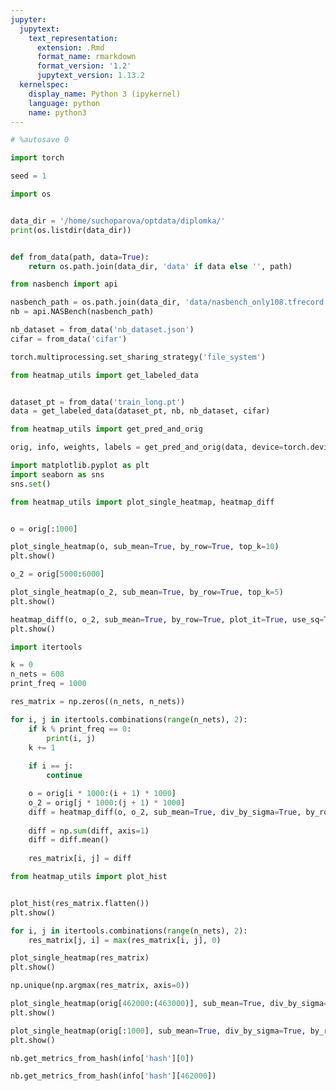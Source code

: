 ```yaml
---
jupyter:
  jupytext:
    text_representation:
      extension: .Rmd
      format_name: rmarkdown
      format_version: '1.2'
      jupytext_version: 1.13.2
  kernelspec:
    display_name: Python 3 (ipykernel)
    language: python
    name: python3
---
```


```python
# %autosave 0

import torch

seed = 1
```

```python
import os


data_dir = '/home/suchoparova/optdata/diplomka/'
print(os.listdir(data_dir))


def from_data(path, data=True):
    return os.path.join(data_dir, 'data' if data else '', path)
```

```python
from nasbench import api

nasbench_path = os.path.join(data_dir, 'data/nasbench_only108.tfrecord')
nb = api.NASBench(nasbench_path)
```

```python
nb_dataset = from_data('nb_dataset.json')
cifar = from_data('cifar')
```

```python
torch.multiprocessing.set_sharing_strategy('file_system')

from heatmap_utils import get_labeled_data


dataset_pt = from_data('train_long.pt')
data = get_labeled_data(dataset_pt, nb, nb_dataset, cifar)
```

```python
from heatmap_utils import get_pred_and_orig

orig, info, weights, labels = get_pred_and_orig(data, device=torch.device('cuda:0'))
```

```python
import matplotlib.pyplot as plt
import seaborn as sns
sns.set()

from heatmap_utils import plot_single_heatmap, heatmap_diff


o = orig[:1000]

plot_single_heatmap(o, sub_mean=True, by_row=True, top_k=10)
plt.show()
```

```python
o_2 = orig[5000:6000]

plot_single_heatmap(o_2, sub_mean=True, by_row=True, top_k=5)
plt.show()

heatmap_diff(o, o_2, sub_mean=True, by_row=True, plot_it=True, use_sq=True, top_k=10)
plt.show()
```

```python
import itertools

k = 0
n_nets = 608
print_freq = 1000

res_matrix = np.zeros((n_nets, n_nets))

for i, j in itertools.combinations(range(n_nets), 2):
    if k % print_freq == 0:
        print(i, j)
    k += 1
        
    if i == j:
        continue

    o = orig[i * 1000:(i + 1) * 1000]
    o_2 = orig[j * 1000:(j + 1) * 1000]
    diff = heatmap_diff(o, o_2, sub_mean=True, div_by_sigma=True, by_row=True, plot_it=False, use_sq=True, top_k=10)
    
    diff = np.sum(diff, axis=1)
    diff = diff.mean()
    
    res_matrix[i, j] = diff
```

```python
from heatmap_utils import plot_hist


plot_hist(res_matrix.flatten())
plt.show()
```

```python
for i, j in itertools.combinations(range(n_nets), 2):
    res_matrix[j, i] = max(res_matrix[i, j], 0)
```

```python
plot_single_heatmap(res_matrix)
plt.show()
```

```python
np.unique(np.argmax(res_matrix, axis=0))
```

```python
plot_single_heatmap(orig[462000:(463000)], sub_mean=True, div_by_sigma=True, by_row=True, top_k=30)
plt.show()
```

```python
plot_single_heatmap(orig[:1000], sub_mean=True, div_by_sigma=True, by_row=True, top_k=30, vmax=20)
plt.show()
```

```python
nb.get_metrics_from_hash(info['hash'][0])
```

```python
nb.get_metrics_from_hash(info['hash'][462000])
```

```python

```
